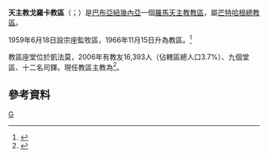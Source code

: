 {{noteTA
|G1 = TO
}}
{{Infobox Roman Catholic diocese
|Roman Catholic Diocese of = 天主教戈羅卡教區
|Latin name of diocese = Dioecesis Gorokana
|image = 
|caption =
|location = [[巴布亞紐幾內亞|巴布亞紐幾內亞]]
|territory =
|population = 16,393
|rite = 拉丁禮
|patron =
|province =芒特哈根
|established = 1959年
|cathedral = [[進教之佑主教座堂_(凱法莫)|進教之佑主教座堂]]
|co-cathedral = 
|leadership = 主教
|website =
|pope = {{incumbent pope}}
|ordinary = {{link-de|達理阿·卡盧扎|Dariusz Kałuża}}
|coadjutor bishop =
|auxiliary =
|emeritus =
}}

'''天主教戈羅卡教區'''（{{lang-la|Dioecesis Gorokana}}；{{lang-en|Diocese of Goroka}}）是[[巴布亞紐幾內亞|巴布亞紐幾內亞]]一個[[羅馬天主教|羅馬天主教]][[教區|教區]]，屬[[天主教芒特哈根總教區|芒特哈根總教區]]。

1959年6月18日設宗座監牧區，1966年11月15日升為教區。<ref>{{cite web |title=NOVAE GUINEAE ORIENTALIS ET INSULARUM ADIACENTIUM |url=https://w2.vatican.va/content/paul-vi/la/apost_constitutions/documents/hf_p-vi_apc_19661115_novae-guineae.html |publisher=Libreria Editrice Vaticana |accessdate=2019-07-16 |archiveurl=https://web.archive.org/web/20190716103624/https://w2.vatican.va/content/paul-vi/la/apost_constitutions/documents/hf_p-vi_apc_19661115_novae-guineae.html |archivedate=2019-07-16 |language=la |date=1966-11-15 |dead-url=no }}</ref>

教區座堂位於凱法莫，2006年有教友16,393人（佔轄區總人口3.7%）、九個堂區、十二名司鐸。現任教區主教為{{link-de|達理阿·卡盧扎|Dariusz Kałuża}}<ref>{{cite press release |title=Other Pontifical Acts, 09.06.2016 |url=https://press.vatican.va/content/salastampa/en/bollettino/pubblico/2016/06/09/160609e0.html |publisher=Holy See Press Office |accessdate=2019-07-16 |archiveurl=https://web.archive.org/web/20190716100738/https://press.vatican.va/content/salastampa/en/bollettino/pubblico/2016/06/09/160609e0.html |archivedate=2019-07-16 |language=en |date=2016-06-09 |dead-url=no }}</ref>。

==參考資料==
{{reflist}}
{{巴布亞紐幾內亞天主教教區}}
[[Category:巴布亞紐幾內亞天主教教區|G]]